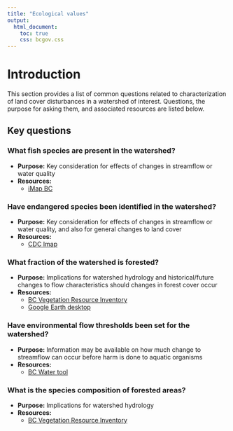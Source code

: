 ```yaml
---
title: "Ecological values"
output:
  html_document:
    toc: true
    css: bcgov.css
---
```

# Introduction

This section provides a list of common questions related to characterization of land cover disturbances in a watershed of interest. Questions, the purpose for asking them, and associated resources are listed below. 

## Key questions

### What fish species are present in the watershed?  
  + **Purpose:** Key consideration for effects of changes in streamflow or water quality
  + **Resources:** 
      + [iMap BC](https://www2.gov.bc.ca/gov/content/data/geographic-data-services/web-based-mapping/imapbc)
  

### Have endangered species been identified in the watershed?  
  + **Purpose:** Key consideration for effects of changes in streamflow or water quality, and also for general changes to land cover
  + **Resources:** 
    + [CDC Imap](http://maps.gov.bc.ca/ess/hm/cdc/)

### What fraction of the watershed is forested?   
  + **Purpose:** Implications for watershed hydrology and historical/future changes to flow characteristics should changes in forest cover occur
  + **Resources:** 
      + [BC Vegetation Resource Inventory](https://open.canada.ca/data/en/dataset/02dba161-fdb7-48ae-a4bb-bd6ef017c36d)
      + [Google Earth desktop](https://www.google.com/earth/versions/)
 
  
### Have environmental flow thresholds been set for the watershed?   
  + **Purpose:** Information may be available on how much change to streamflow can occur before harm is done to aquatic organisms
  + **Resources:** 
     + [BC Water tool](https://www.bcwatertool.ca/)
    

### What is the species composition of forested areas?
  + **Purpose:** Implications for watershed hydrology
  + **Resources:** 
    + [BC Vegetation Resource Inventory](https://open.canada.ca/data/en/dataset/02dba161-fdb7-48ae-a4bb-bd6ef017c36d)

